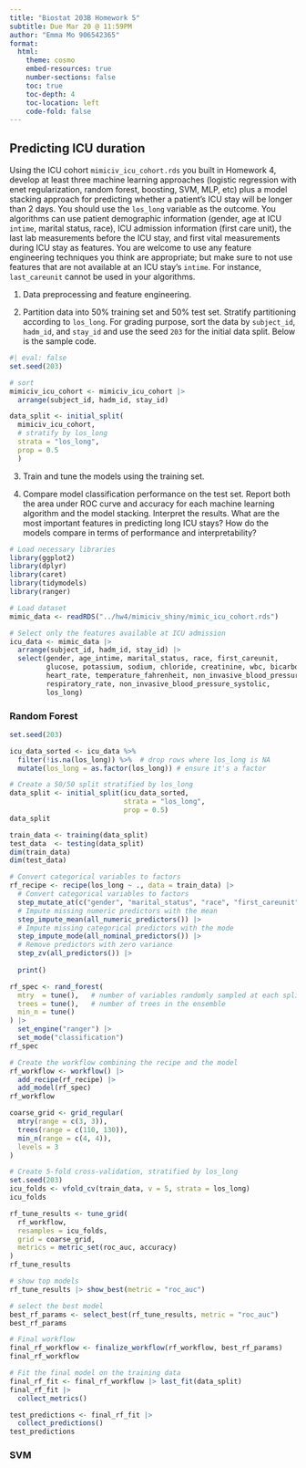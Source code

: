 ```yaml
---
title: "Biostat 203B Homework 5"
subtitle: Due Mar 20 @ 11:59PM
author: "Emma Mo 906542365"
format:
  html:
    theme: cosmo
    embed-resources: true
    number-sections: false
    toc: true
    toc-depth: 4
    toc-location: left
    code-fold: false
---
```


## Predicting ICU duration

Using the ICU cohort `mimiciv_icu_cohort.rds` you built in Homework 4, develop at least three machine learning approaches (logistic regression with enet regularization, random forest, boosting, SVM, MLP, etc) plus a model stacking approach for predicting whether a patient's ICU stay will be longer than 2 days. You should use the `los_long` variable as the outcome. You algorithms can use patient demographic information (gender, age at ICU `intime`, marital status, race), ICU admission information (first care unit), the last lab measurements before the ICU stay, and first vital measurements during ICU stay as features. You are welcome to use any feature engineering techniques you think are appropriate; but make sure to not use features that are not available at an ICU stay's `intime`. For instance, `last_careunit` cannot be used in your algorithms. 

1. Data preprocessing and feature engineering.

2. Partition data into 50% training set and 50% test set. Stratify partitioning according to `los_long`. For grading purpose, sort the data by `subject_id`, `hadm_id`, and `stay_id` and use the seed `203` for the initial data split. Below is the sample code.
```r
#| eval: false
set.seed(203)

# sort
mimiciv_icu_cohort <- mimiciv_icu_cohort |>
  arrange(subject_id, hadm_id, stay_id)

data_split <- initial_split(
  mimiciv_icu_cohort, 
  # stratify by los_long
  strata = "los_long", 
  prop = 0.5
  )
```

3. Train and tune the models using the training set.

4. Compare model classification performance on the test set. Report both the area under ROC curve and accuracy for each machine learning algorithm and the model stacking. Interpret the results. What are the most important features in predicting long ICU stays? How do the models compare in terms of performance and interpretability?


```r
# Load necessary libraries
library(ggplot2)
library(dplyr)
library(caret)
library(tidymodels)
library(ranger)

# Load dataset
mimic_data <- readRDS("../hw4/mimiciv_shiny/mimic_icu_cohort.rds")

# Select only the features available at ICU admission
icu_data <- mimic_data |>
  arrange(subject_id, hadm_id, stay_id) |>
  select(gender, age_intime, marital_status, race, first_careunit,
         glucose, potassium, sodium, chloride, creatinine, wbc, bicarbonate, hematocrit,
         heart_rate, temperature_fahrenheit, non_invasive_blood_pressure_diastolic,
         respiratory_rate, non_invasive_blood_pressure_systolic,
         los_long)
```


### Random Forest

```r
set.seed(203)

icu_data_sorted <- icu_data %>%
  filter(!is.na(los_long)) %>%  # drop rows where los_long is NA
  mutate(los_long = as.factor(los_long)) # ensure it's a factor

# Create a 50/50 split stratified by los_long
data_split <- initial_split(icu_data_sorted, 
                            strata = "los_long",
                            prop = 0.5)
data_split
```


```r
train_data <- training(data_split)
test_data  <- testing(data_split)
dim(train_data)
dim(test_data)
```

```r
# Convert categorical variables to factors
rf_recipe <- recipe(los_long ~ ., data = train_data) |>
  # Convert categorical variables to factors
  step_mutate_at(c("gender", "marital_status", "race", "first_careunit"), fn = as.factor) |>
  # Impute missing numeric predictors with the mean
  step_impute_mean(all_numeric_predictors()) |>
  # Impute missing categorical predictors with the mode
  step_impute_mode(all_nominal_predictors()) |>
  # Remove predictors with zero variance
  step_zv(all_predictors()) |>
  
  print()
```

```r
rf_spec <- rand_forest(
  mtry  = tune(),   # number of variables randomly sampled at each split
  trees = tune(),   # number of trees in the ensemble
  min_n = tune()
) |>
  set_engine("ranger") |>
  set_mode("classification")
rf_spec
```

```r
# Create the workflow combining the recipe and the model
rf_workflow <- workflow() |>
  add_recipe(rf_recipe) |>
  add_model(rf_spec)
rf_workflow
```

```r
coarse_grid <- grid_regular(
  mtry(range = c(3, 3)),
  trees(range = c(110, 130)),
  min_n(range = c(4, 4)),
  levels = 3
)

```

```r
# Create 5-fold cross-validation, stratified by los_long
set.seed(203)
icu_folds <- vfold_cv(train_data, v = 5, strata = los_long)
icu_folds
```

```r
rf_tune_results <- tune_grid(
  rf_workflow,
  resamples = icu_folds,
  grid = coarse_grid,
  metrics = metric_set(roc_auc, accuracy)
)
rf_tune_results
```


```r
# show top models
rf_tune_results |> show_best(metric = "roc_auc")
```

```r
# select the best model
best_rf_params <- select_best(rf_tune_results, metric = "roc_auc")
best_rf_params
```

```r
# Final workflow
final_rf_workflow <- finalize_workflow(rf_workflow, best_rf_params)
final_rf_workflow
```

```r
# Fit the final model on the training data
final_rf_fit <- final_rf_workflow |> last_fit(data_split)
final_rf_fit |> 
  collect_metrics()
```

```r
test_predictions <- final_rf_fit |>
  collect_predictions()
test_predictions
```


### SVM



